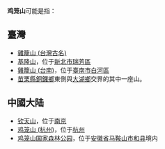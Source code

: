{{about|鸡笼山|鸡龙山|鸡龙山}}
'''鸡笼山'''可能是指：

==臺灣==
*[[雞籠山_(台灣古名)|雞籠山 (台灣古名)]]
*[[基隆山|基隆山]]，位于[[新北市|新北市]][[瑞芳區|瑞芳區]]
*[[雞籠山_(台南)|雞籠山 (台南)]]，位于[[臺南市|臺南市]][[白河區|白河區]]
*[[苗栗縣|苗栗縣]][[銅鑼鄉_(台灣)|銅鑼鄉]]東側與[[大湖鄉_(台灣)|大湖鄉]]交界的其中一座山。

==中國大陆==
*[[钦天山|钦天山]]，位于[[南京|南京]]
*[[鸡笼山_(杭州)|鸡笼山 (杭州)]]，位于[[杭州|杭州]]
*[[鸡笼山国家森林公园|鸡笼山国家森林公园]]，位于[[安徽省|安徽省]][[马鞍山市|马鞍山市]][[和县|和县]]境内

{{disambig|Cat=三字地名消歧义}}